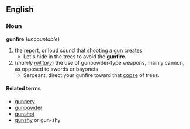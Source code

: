 == English ==
=== Noun ===
'''gunfire''' (''uncountable'')
# the [[report]], or loud sound that [[shoot]]ing a gun creates
#* Let's hide in the trees to avoid the '''gunfire'''.
# (''mainly [[military]]'') the use of gunpowder-type weapons, mainly cannon, as opposed to swords or bayonets
#* Sergeant, direct your gunfire toward that [[copse]] of trees.
==== Related terms ====
*[[gunnery]]
*[[gunpowder]]
*[[gunshot]]
*[[gunshy]] or gun-shy